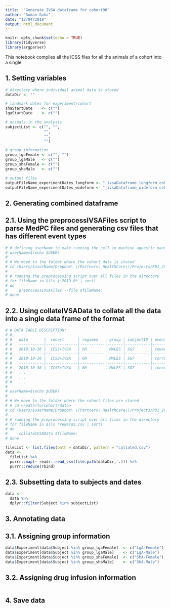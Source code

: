 ```yaml
---
title:  "Generate IVSA dataframe for cohort00"
author: "Suman Guha"
date: "12/04/2019"
output: html_document
---
```


```r
knitr::opts_chunk$set(echo = TRUE)
library(tidyverse)
library(argparser)
```

This notebook compiles all the ICSS files for all the animals of a cohort into a single  

## 1. Setting variables
```r
# directory where individual animal data is stored
dataDir <- ""

# landmark dates for experiment/cohort
shaStartDate    <- c("")
lgaStartDate 	<- c("")

# animals in the analysis
subjectList <- c("", "", 
                 "",
                 "",
                 "")

# group information
group_lgaFemale <- c("", "")
group_lgaMale   <- c("")
group_shaFemale <- c("")
group_shaMale   <- c("")

# output files 
outputFileName_experimentDates_longform <- "_ivsaDataframe_longform_cohort00.csv"
outputFileName_experimentDates_wideform <- "_ivsaDataframe_wideform_cohort00.csv"

```

## 2. Generating combined dataframe
## 2.1. Using the preprocessIVSAFiles script to parse MedPC files and generating csv files that has different event types
```bash
# # defining userName to make running the cell in machine agnostic manner
# userName=$(echo $USER)
# 
# # We move to the folder where the cohort data is stored
# cd /Users/$userName/Dropbox\ \(Partners\ HealthCare\)/Projects/R01_2017_OxycSA-NASh-Glutamate/_data_R01_2017/_data_R01_2017_IVSA/Male-Female/ShA+LgA/PM_ICSS/Cohort00/_rigFiles
# 
# # running the preprocessing script over all files in the directory
# for fileName in $(ls \!2019-0* | sort)
# do
#     preprocessIVSAFiles --file $fileName;
# done
```

## 2.2. Using collateIVSAData to collate all the data into a single data frame of the format 
```bash
# # DATA TABLE DESCRIPTION:
# # 
# #   date       |  cohort      | regimen   | group | subjectID | eventType   | eventTime
# #   -----------|--------------|-----------|-------|-----------|-------------|-----------
# #   2018-10-30 |  ICSS+IVSA   | 6H        | MALES | SG7       | rewards     | ...
# #   -----------|--------------|-----------|-------|-----------|-------------|-----------
# #   2018-10-30 |  ICSS+IVSA   | 6H        | MALES | SG7       | corrLever   | ...
# #   -----------|--------------|-----------|-------|-----------|-------------|-----------
# #   2018-10-30 |  ICSS+IVSA   | 6H        | MALES | SG7       | incorrLever | ...
# #   ...
# #   ...
# #   ...
# 
# userName=$(echo $USER)
# 
# # We move to the folder where the cohort files are stored
# # cd </path/to/cohort/data>
# cd /Users/$userName/Dropbox\ \(Partners\ HealthCare\)/Projects/R01_2017_OxycSA-NASh-Glutamate/_data_R01_2017/_data_R01_2017_IVSA/Male-Female/ShA+LgA/PM_ICSS/Cohort00/_csvFiles
# 
# # running the preprocessing script over all files in the directory
# for fileName in $(ls *rewards.csv | sort)
# do
#     collateIVSAData $fileName;
# done
```

```r
fileList <- list.files(path = dataDir, pattern = "collated.csv")
data <- 
  fileList %>%
  purrr::map(~ readr::read_csv(file.path(dataDir, .))) %>%
  purrr::reduce(rbind)
```

## 2.3. Subsetting data to subjects and dates
```r
data <- 
  data %>%
  dplyr::filter(Subject %in% subjectList)
```

## 3. Annotating data
## 3.1. Assigning group information
```r
data$Experiment[data$Subject %in% group_lgaFemale]  <- c("LgA-Female")
data$Experiment[data$Subject %in% group_lgaMale]    <- c("LgA-Male")
data$Experiment[data$Subject %in% group_shaFemale]  <- c("ShA-Female")
data$Experiment[data$Subject %in% group_shaMale]    <- c("ShA-Male")
```
## 3.2. Assigning drug infusion information
```r

```

## 4. Save data
```r

```

